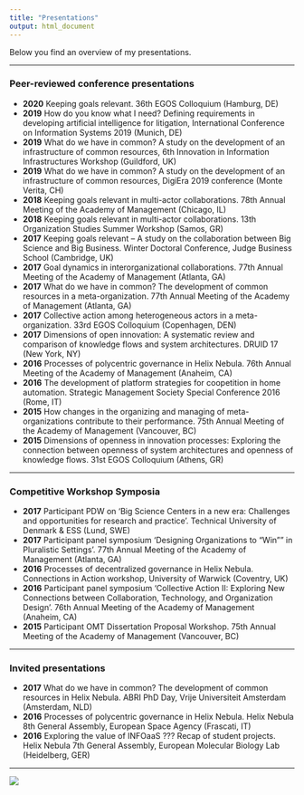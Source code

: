 ```yaml
---
title: "Presentations"
output: html_document
---
```

Below you find an overview of my presentations.

***
### Peer-reviewed conference presentations
+ **2020**  Keeping goals relevant. 36th EGOS Colloquium (Hamburg, DE)
+ **2019**	How do you know what I need? Defining requirements in developing artificial intelligence for litigation, International Conference on Information Systems 2019 (Munich, DE)
+ **2019**	What do we have in common? A study on the development of an infrastructure of common resources, 6th Innovation in Information Infrastructures Workshop (Guildford, UK)
+ **2019**	What do we have in common? A study on the development of an infrastructure of common resources, DigiEra 2019 conference (Monte Verita, CH)
+ **2018**	Keeping goals relevant in multi-actor collaborations. 78th Annual Meeting of the Academy of Management (Chicago, IL)
+ **2018**  Keeping goals relevant in multi-actor collaborations. 13th Organization Studies Summer Workshop (Samos, GR)
+ **2017**  Keeping goals relevant -- A study on the collaboration between Big Science and Big Business. Winter Doctoral Conference, Judge Business School (Cambridge, UK)
+ **2017**	Goal dynamics in interorganizational collaborations. 77th Annual Meeting of the Academy of Management (Atlanta, GA)
+ **2017**	What do we have in common? The development of common resources in a meta-organization. 77th Annual Meeting of the Academy of Management (Atlanta, GA)
+ **2017**	Collective action among heterogeneous actors in a meta-organization. 33rd EGOS Colloquium (Copenhagen, DEN)
+ **2017**	Dimensions of open innovation: A systematic review and comparison of knowledge flows and system architectures. DRUID 17 (New York, NY)
+ **2016**	Processes of polycentric governance in Helix Nebula. 76th Annual Meeting of the Academy of Management (Anaheim, CA)
+ **2016**	The development of platform strategies for coopetition in home automation. Strategic Management Society Special Conference 2016 (Rome, IT)
+ **2015**	How changes in the organizing and managing of meta-organizations contribute to their performance. 75th Annual Meeting of the Academy of Management (Vancouver, BC)
+ **2015**	Dimensions of openness in innovation processes: Exploring the connection between openness of system architectures and openness of knowledge flows. 31st EGOS Colloquium (Athens, GR)

***
### Competitive Workshop Symposia
+ **2017**	Participant PDW on 'Big Science Centers in a new era: Challenges and opportunities for research and practice'. Technical University of Denmark & ESS (Lund, SWE)
+ **2017**	Participant panel symposium 'Designing Organizations to "Win"" in Pluralistic Settings'. 77th Annual Meeting of the Academy of Management (Atlanta, GA)
+ **2016**	Processes of decentralized governance in Helix Nebula. Connections in Action workshop, University of Warwick (Coventry, UK)
+ **2016**	Participant panel symposium 'Collective Action II: Exploring New Connections between Collaboration, Technology, and Organization Design'. 76th Annual Meeting of the Academy of Management (Anaheim, CA)
+ **2015**	Participant OMT Dissertation Proposal Workshop. 75th Annual Meeting of the Academy of Management (Vancouver, BC)

***
### Invited presentations
+ **2017**	What do we have in common? The development of common resources in Helix Nebula. ABRI PhD Day, Vrije Universiteit Amsterdam (Amsterdam, NLD)
+ **2016**	Processes of polycentric governance in Helix Nebula. Helix Nebula 8th General Assembly, European Space Agency (Frascati, IT)
+ **2016**	Exploring the value of INFOaaS ??? Recap of student projects. Helix Nebula 7th General Assembly, European Molecular Biology Lab (Heidelberg, GER)

***

![](https://www.jochemhummel.com/pictures/IMG_0619.jpg)